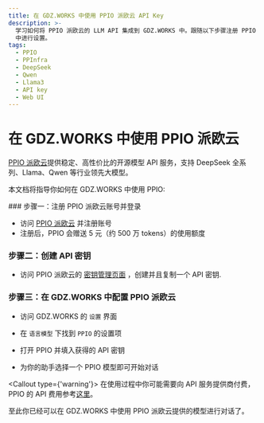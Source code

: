 ```yaml
---
title: 在 GDZ.WORKS 中使用 PPIO 派欧云 API Key
description: >-
  学习如何将 PPIO 派欧云的 LLM API 集成到 GDZ.WORKS 中。跟随以下步骤注册 PPIO 账号、创建 API Key、并在 GDZ.WORKS
  中进行设置。
tags:
  - PPIO
  - PPInfra
  - DeepSeek
  - Qwen
  - Llama3
  - API key
  - Web UI
---
```


# 在 GDZ.WORKS 中使用 PPIO 派欧云

[PPIO 派欧云](https://ppinfra.com/user/register?invited_by=RQIMOC\&utm_source=github_lobechat)提供稳定、高性价比的开源模型 API 服务，支持 DeepSeek 全系列、Llama、Qwen 等行业领先大模型。

本文档将指导你如何在 GDZ.WORKS 中使用 PPIO:

<Steps>
  ### 步骤一：注册 PPIO 派欧云账号并登录

  - 访问 [PPIO 派欧云](https://ppinfra.com/user/register?invited_by=RQIMOC\&utm_source=github_lobechat) 并注册账号
  - 注册后，PPIO 会赠送 5 元（约 500 万 tokens）的使用额度

  ### 步骤二：创建 API 密钥

  - 访问 PPIO 派欧云的 [密钥管理页面](https://ppinfra.com/settings/key-management) ，创建并且复制一个 API 密钥.

  ### 步骤三：在 GDZ.WORKS 中配置 PPIO 派欧云

  - 访问 GDZ.WORKS 的 `设置` 界面

  - 在 `语言模型` 下找到 `PPIO` 的设置项

  - 打开 PPIO 并填入获得的 API 密钥

  - 为你的助手选择一个 PPIO 模型即可开始对话

  <Callout type={'warning'}>
    在使用过程中你可能需要向 API 服务提供商付费，PPIO 的 API 费用参考[这里](https://ppinfra.com/llm-api?utm_source=github_lobe-chat\&utm_medium=github_readme\&utm_campaign=link)。
  </Callout>
</Steps>

至此你已经可以在 GDZ.WORKS 中使用 PPIO 派欧云提供的模型进行对话了。
